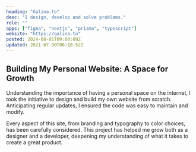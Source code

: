 ```yaml
---
heading: "Galina.to"
desc: "I design, develop and solve problems."
role: ""
apps: ["figma", "nextjs", "prisma", "typescript"]
website: "https://galina.to"
posted: 2024-08-01T09:00:00Z
updated: 2021-07-30T06:18:52Z
---
```


## Building My Personal Website: A Space for Growth

Understanding the importance of having a personal space on the internet, I took the initiative to design and build my own website from scratch. Anticipating regular updates, I ensured the code was easy to maintain and modify.

Every aspect of this site, from branding and typography to color choices, has been carefully considered. This project has helped me grow both as a designer and a developer, deepening my understanding of what it takes to create a great product.
